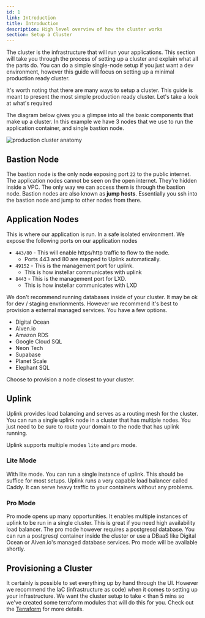 ```yaml
---
id: 1
link: Introduction
title: Introduction
description: High level overview of how the cluster works
section: Setup a Cluster
---
```



<YouTube id="hQK6pcvJOZw" />

The cluster is the infrastructure that will run your applications. This section will take you through the process of setting up a cluster and explain what all the parts do. You can do a simple single-node setup if you just want a dev environment, however this guide will focus on setting up a minimal production ready cluster.

It's worth noting that there are many ways to setup a cluster. This guide is meant to present the most simple production ready cluster. Let's take a look at what's required 

The diagram below gives you a glimpse into all the basic components that make up a cluster. In this example we have 3 nodes that we use to run the application container, and single bastion node.

![production cluster anatomy](/docs/instellar/production-cluster.png)

## Bastion Node

The bastion node is the only node exposing port `22` to the public internet. The application nodes cannot be seen on the open internet. They're hidden inside a VPC. The only way we can access them is through the bastion node. Bastion nodes are also known as **jump hosts**. Essentially you ssh into the bastion node and jump to other nodes from there.

## Application Nodes

This is where our application is run. In a safe isolated environment. We expose the following ports on our application nodes

- `443/80` - This will enable https/http traffic to flow to the node. 
  - Ports 443 and 80 are mapped to Uplink automatically.
- `49152` - This is the management port for uplink.
  - This is how instellar communicates with uplink
- `8443` - This is the management port for LXD.
  - This is how instellar communicates with LXD


<Callout title="A note on Databases">
We don't recommend running databases inside of your cluster. It may be ok for dev / staging envrionments. However we recommend it's best to provision a external managed services. You have a few options.

- Digital Ocean
- Aiven.io
- Amazon RDS
- Google Cloud SQL
- Neon Tech
- Supabase
- Planet Scale
- Elephant SQL

Choose to provision a node closest to your cluster.
</Callout>

## Uplink

Uplink provides load balancing and serves as a routing mesh for the cluster. You can run a single uplink node in a cluster that has multiple nodes. You just need to be sure to route your domain to the node that has uplink running.

Uplink supports multiple modes `lite` and `pro` mode.

### Lite Mode

With lite mode. You can run a single instance of uplink. This should be suffice for most setups. Uplink runs a very capable load balancer called Caddy. It can serve heavy traffic to your containers without any problems.

### Pro Mode

Pro mode opens up many opportunities. It enables multiple instances of uplink to be run in a single cluster. This is great if you need high availability load balancer. The pro mode however requires a postgresql database. You can run a postgresql container inside the cluster or use a DBaaS like Digital Ocean or Aiven.io's managed database services. Pro mode will be available shortly.

## Provisioning a Cluster

It certainly is possible to set everything up by hand through the UI. However we recommend the IaC (infrastructure as code) when it comes to setting up your infrastructure. We want the cluster setup to take < than 5 mins so we've created some terraform modules that will do this for you. Check out the [Terraform](/docs/setup-a-cluster/terraform/) for more details.


